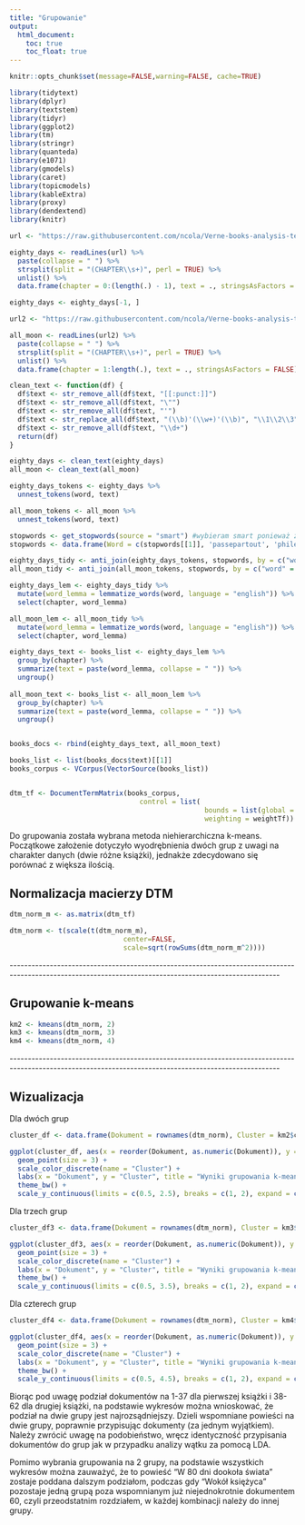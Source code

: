 ```yaml
---
title: "Grupowanie"
output: 
  html_document:
    toc: true
    toc_float: true
---
```


```r
knitr::opts_chunk$set(message=FALSE,warning=FALSE, cache=TRUE)
```

```r
library(tidytext)
library(dplyr)
library(textstem)
library(tidyr)
library(ggplot2)
library(tm)
library(stringr)
library(quanteda)
library(e1071)
library(gmodels)
library(caret)
library(topicmodels)
library(kableExtra)
library(proxy)
library(dendextend)
library(knitr)

url <- "https://raw.githubusercontent.com/ncola/Verne-books-analysis-text-mining/main/Around_the_World_in_Eighty_Days.txt"

eighty_days <- readLines(url) %>%
  paste(collapse = " ") %>%
  strsplit(split = "(CHAPTER\\s+)", perl = TRUE) %>%
  unlist() %>%
  data.frame(chapter = 0:(length(.) - 1), text = ., stringsAsFactors = FALSE)

eighty_days <- eighty_days[-1, ] 

url2 <- "https://raw.githubusercontent.com/ncola/Verne-books-analysis-text-mining/main/All_around_the_moon.txt"

all_moon <- readLines(url2) %>%
  paste(collapse = " ") %>%
  strsplit(split = "(CHAPTER\\s+)", perl = TRUE) %>%
  unlist() %>%
  data.frame(chapter = 1:length(.), text = ., stringsAsFactors = FALSE)

clean_text <- function(df) {
  df$text <- str_remove_all(df$text, "[[:punct:]]")
  df$text <- str_remove_all(df$text, "\"") 
  df$text <- str_remove_all(df$text, "'")
  df$text <- str_replace_all(df$text, "(\\b)'(\\w+)'(\\b)", "\\1\\2\\3")
  df$text <- str_remove_all(df$text, "\\d+")
  return(df)
}

eighty_days <- clean_text(eighty_days)
all_moon <- clean_text(all_moon)

eighty_days_tokens <- eighty_days %>%
  unnest_tokens(word, text)

all_moon_tokens <- all_moon %>%
  unnest_tokens(word, text)

stopwords <- get_stopwords(source = "smart") #wybieram smart ponieważ zaiwera najwięcej stop wordów
stopwords <- data.frame(Word = c(stopwords[[1]], 'passepartout', 'phileas', 'fogg', 'foggs', 'auouda','aouda' ,'francis', 'ardan', 'captain', 'barbican', 'mnicholl', 'mr', 'passepartouts', 'marston', 'fix'))

eighty_days_tidy <- anti_join(eighty_days_tokens, stopwords, by = c("word" = "Word"))
all_moon_tidy <- anti_join(all_moon_tokens, stopwords, by = c("word" = "Word"))

eighty_days_lem <- eighty_days_tidy %>%
  mutate(word_lemma = lemmatize_words(word, language = "english")) %>%
  select(chapter, word_lemma)

all_moon_lem <- all_moon_tidy %>%
  mutate(word_lemma = lemmatize_words(word, language = "english")) %>%
  select(chapter, word_lemma)

eighty_days_text <- books_list <- eighty_days_lem %>%
  group_by(chapter) %>%
  summarize(text = paste(word_lemma, collapse = " ")) %>%
  ungroup() 
  
all_moon_text <- books_list <- all_moon_lem %>%
  group_by(chapter) %>%
  summarize(text = paste(word_lemma, collapse = " ")) %>%
  ungroup() 


books_docs <- rbind(eighty_days_text, all_moon_text)

books_list <- list(books_docs$text)[[1]]
books_corpus <- VCorpus(VectorSource(books_list))


dtm_tf <- DocumentTermMatrix(books_corpus, 
                                control = list(
                                                bounds = list(global = c(2, Inf)), # oznacza, że terminy muszą mieć co najmniej 2 znaki
                                                weighting = weightTf))
```

Do grupowania została wybrana metoda niehierarchiczna k-means. Początkowe założenie dotyczyło wyodrębnienia dwóch grup z uwagi na charakter danych (dwie różne książki), jednakże zdecydowano się porównać z większa ilością.

## Normalizacja macierzy DTM

```r
dtm_norm_m <- as.matrix(dtm_tf)

dtm_norm <- t(scale(t(dtm_norm_m),
                            center=FALSE,
                            scale=sqrt(rowSums(dtm_norm_m^2))))
```

\-\-\-\-\-\-\-\-\-\-\-\-\-\-\-\-\-\-\-\-\-\-\-\-\-\-\-\-\-\-\-\-\-\-\-\-\-\-\-\-\-\-\-\-\-\-\-\-\-\-\-\-\-\-\-\-\-\-\-\-\-\-\-\-\-\-\-\-\-\-\-\-\-\-\-\-\-\-\-\-\-\-\-\-\-\-\-\-\-\-\-\-\-\-\-\-\-\-\-\-\-\-\-\-\-\-\-\-\-\-\-\-\-\-\-\-\-\-\-\-\-\-\-\-\-\-\-\-\-\-\-\-\-\-\-\-\-\-\-\-\-\-\-\-\-\-\-\-\-\-\--

## Grupowanie k-means

```r
km2 <- kmeans(dtm_norm, 2)
km3 <- kmeans(dtm_norm, 3)
km4 <- kmeans(dtm_norm, 4)
```

\-\-\-\-\-\-\-\-\-\-\-\-\-\-\-\-\-\-\-\-\-\-\-\-\-\-\-\-\-\-\-\-\-\-\-\-\-\-\-\-\-\-\-\-\-\-\-\-\-\-\-\-\-\-\-\-\-\-\-\-\-\-\-\-\-\-\-\-\-\-\-\-\-\-\-\-\-\-\-\-\-\-\-\-\-\-\-\-\-\-\-\-\-\-\-\-\-\-\-\-\-\-\-\-\-\-\-\-\-\-\-\-\-\-\-\-\-\-\-\-\-\-\-\-\-\-\-\-\-\-\-\-\-\-\-\-\-\-\-\-\-\-\-\-\-\-\-\-\-\-\--

## Wizualizacja

Dla dwóch grup

```r
cluster_df <- data.frame(Dokument = rownames(dtm_norm), Cluster = km2$cluster)

ggplot(cluster_df, aes(x = reorder(Dokument, as.numeric(Dokument)), y = Cluster, color = factor(Cluster))) +
  geom_point(size = 3) +
  scale_color_discrete(name = "Cluster") +
  labs(x = "Dokument", y = "Cluster", title = "Wyniki grupowania k-means dla dwóch grup") +
  theme_bw() + 
  scale_y_continuous(limits = c(0.5, 2.5), breaks = c(1, 2), expand = c(0, 0.5))

```

Dla trzech grup

```r
cluster_df3 <- data.frame(Dokument = rownames(dtm_norm), Cluster = km3$cluster)

ggplot(cluster_df3, aes(x = reorder(Dokument, as.numeric(Dokument)), y = Cluster, color = factor(Cluster))) +
  geom_point(size = 3) +
  scale_color_discrete(name = "Cluster") +
  labs(x = "Dokument", y = "Cluster", title = "Wyniki grupowania k-means dla tzech grup") +
  theme_bw() + 
  scale_y_continuous(limits = c(0.5, 3.5), breaks = c(1, 2), expand = c(0, 0.5))

```

Dla czterech grup

```r
cluster_df4 <- data.frame(Dokument = rownames(dtm_norm), Cluster = km4$cluster)

ggplot(cluster_df4, aes(x = reorder(Dokument, as.numeric(Dokument)), y = Cluster, color = factor(Cluster))) +
  geom_point(size = 3) +
  scale_color_discrete(name = "Cluster") +
  labs(x = "Dokument", y = "Cluster", title = "Wyniki grupowania k-means dla czterech grup") +
  theme_bw() + 
  scale_y_continuous(limits = c(0.5, 4.5), breaks = c(1, 2), expand = c(0, 0.5))

```

Biorąc pod uwagę podział dokumentów na 1-37 dla pierwszej książki i 38-62 dla drugiej książki, na podstawie wykresów można wnioskować, że podział na dwie grupy jest najrozsądniejszy. Dzieli wspomniane powieści na dwie grupy, poprawnie przypisując dokumenty (za jednym wyjątkiem). Należy zwrócić uwagę na podobieństwo, wręcz identyczność przypisania dokumentów do grup jak w przypadku analizy wątku za pomocą LDA.

Pomimo wybrania grupowania na 2 grupy, na podstawie wszystkich wykresów można zauważyć, że to powieść "W 80 dni dookoła świata" zostaje poddana dalszym podziałom, podczas gdy "Wokół księżyca" pozostaje jedną grupą poza wspomnianym już niejednokrotnie dokumentem 60, czyli przeodstatnim rozdziałem, w każdej kombinacji należy do innej grupy.
